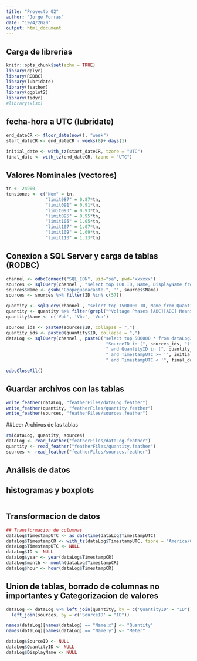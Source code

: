 ```yaml
---
title: "Proyecto 02"
author: "Jorge Porras"
date: "19/4/2020"
output: html_document
---
```


## Carga de librerias

```r
knitr::opts_chunk$set(echo = TRUE)
library(dplyr)
library(RODBC)
library(lubridate)
library(feather)
library(ggplot2)
library(tidyr)
#library(xlsx)
```

## fecha-hora a UTC (lubridate)

```r
end_dateCR <- floor_date(now(), "week")
start_dateCR <- end_dateCR - weeks(8)+ days(1)

initial_date <- with_tz(start_dateCR, tzone = "UTC") 
final_date <- with_tz(end_dateCR, tzone = "UTC") 

```
## Valores Nominales (vectores)

```r
tn <- 24900
tensiones <- c("Nom" = tn, 
               "limit087" = 0.87*tn,
               "limit091" = 0.91*tn,
               "limit093" = 0.93*tn,
               "limit095" = 0.95*tn,
               "limit105" = 1.05*tn,
               "limit107" = 1.07*tn,
               "limit109" = 1.09*tn,
               "limit113" = 1.13*tn)

```
## Conexion a SQL Server y carga de tablas (RODBC)

```r
channel <- odbcConnect("SQL_ION", uid="sa", pwd="xxxxxx")
sources <- sqlQuery(channel , "select top 100 ID, Name, DisplayName from Source where Name like 'Coopeguanacaste.%'")
sources$Name <- gsub("Coopeguanacaste.", '', sources$Name)
sources <- sources %>% filter(ID %in% c(57))

quantity <- sqlQuery(channel , "select top 1500000 ID, Name from Quantity where Name like 'Voltage%'")
quantity <- quantity %>% filter(grepl("^Voltage Phases [ABC][ABC] Mean$", Name))
quantity$Name <- c('Vab', 'Vbc', 'Vca')

sources_ids <- paste0(sources$ID, collapse = ",")
quantity_ids <- paste0(quantity$ID, collapse = ",")
dataLog <- sqlQuery(channel , paste0("select top 500000 * from dataLog2 where ",
                                      "SourceID in (", sources_ids, ")",
                                      " and QuantityID in (", quantity_ids, ")",
                                      " and TimestampUTC >= '", initial_date, "'",
                                      " and TimestampUTC < '", final_date, "'"))

odbcCloseAll()

```


## Guardar archivos con las tablas
```r
write_feather(dataLog, "featherFiles/dataLog.feather")
write_feather(quantity, "featherFiles/quantity.feather")
write_feather(sources, "featherFiles/sources.feather")
```

##Leer Archivos de las tablas
```r
rm(dataLog, quantity, sources)
dataLog <- read_feather("featherFiles/dataLog.feather")
quantity <- read_feather("featherFiles/quantity.feather")
sources <- read_feather("featherFiles/sources.feather")
```

## Análisis de datos
## histogramas y boxplots

```r

```


## Transformacion de datos

```r
## Transformacion de columnas
dataLog$TimestampUTC <- as_datetime(dataLog$TimestampUTC)
dataLog$TimestampCR <- with_tz(dataLog$TimestampUTC, tzone = "America/Costa_Rica") 
dataLog$TimestampUTC <- NULL
dataLog$ID <- NULL
dataLog$year <- year(dataLog$TimestampCR)
dataLog$month <- month(dataLog$TimestampCR)
dataLog$hour <- hour(dataLog$TimestampCR)

```


## Union de tablas, borrado de columnas no importantes y Categorizacion de valores

```r
dataLog <- dataLog %>% left_join(quantity, by = c('QuantityID' = "ID")) %>%
  left_join(sources, by = c('SourceID' = "ID"))

names(dataLog)[names(dataLog) == "Name.x"] <- "Quantity"
names(dataLog)[names(dataLog) == "Name.y"] <- "Meter"

dataLog$SourceID <- NULL
dataLog$QuantityID <- NULL
dataLog$DisplayName <- NULL
```






